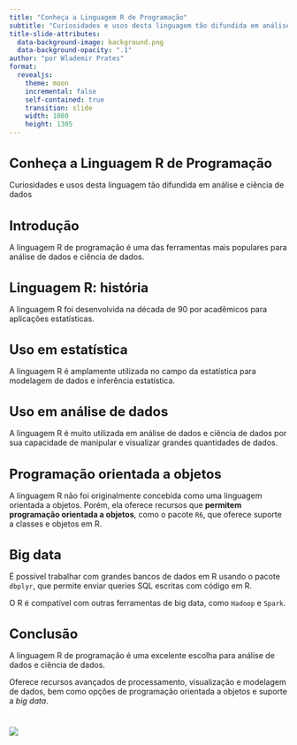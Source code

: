 ```yaml
---
title: "Conheça a Linguagem R de Programação"
subtitle: "Curiosidades e usos desta linguagem tão difundida em análise e ciência de dados"
title-slide-attributes:
  data-background-image: background.png
  data-background-opacity: ".1"
author: "por Wlademir Prates"
format:
  revealjs: 
    theme: moon
    incremental: false
    self-contained: true
    transition: slide
    width: 1080
    height: 1305
---
```


# Conheça a Linguagem R de Programação {style="font-size: 1.7em;"} 

Curiosidades e usos desta linguagem tão difundida em análise e ciência de dados

# Introdução {background-color="#25325f" style="font-size: 1.7em;"} 
A linguagem R de programação é uma das ferramentas mais populares para análise de dados e ciência de dados.

# Linguagem R: história {style="font-size: 1.7em;"}
A linguagem R foi desenvolvida na década de 90 por acadêmicos para aplicações estatísticas.

# Uso em estatística {background-color="#4192b5"  style="font-size: 1.7em;"}
A linguagem R é amplamente utilizada no campo da estatística para modelagem de dados e inferência estatística.

# Uso em análise de dados {style="font-size: 1.7em;"}
A linguagem R é muito utilizada em análise de dados e ciência de dados por sua capacidade de manipular e visualizar grandes quantidades de dados.

# Programação orientada a objetos {background-color="#4192b5" style="font-size: 1.7em;"}

A linguagem R não foi originalmente concebida como uma linguagem orientada a objetos. Porém, ela oferece recursos que **permitem programação orientada a objetos**, como o pacote `R6`, que oferece suporte a classes e objetos em R.

# Big data {background-color="#4192b5" style="font-size: 1.7em;"}

É possível trabalhar com grandes bancos de dados em R usando o pacote `dbplyr`, que permite enviar queries SQL escritas com código em R.

O R é compatível com outras ferramentas de big data, como `Hadoop` e `Spark`.

# Conclusão {background-color="#25325f" style="font-size: 1.7em;"}
A linguagem R de programação é uma excelente escolha para análise de dados e ciência de dados.

Oferece recursos avançados de processamento, visualização e modelagem de dados, bem como opções de programação orientada a objetos e suporte a *big data*.

#

![](share_info.png)


